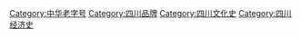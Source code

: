 [[Category:中华老字号|Category:中华老字号]]
[[Category:四川品牌|Category:四川品牌]]
[[Category:四川文化史|Category:四川文化史]]
[[Category:四川经济史|Category:四川经济史]]